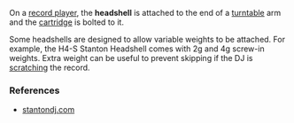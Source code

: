 On a [[record player]], the '''headshell''' is attached to the end of a [[turntable]] arm and the [[cartridge]] is bolted to it.

Some headshells are designed to allow variable weights to be attached. For example, the H4-S Stanton Headshell comes with 2g and 4g screw-in weights. Extra weight can be useful to prevent skipping if the DJ is [[scratching]] the record.

===References===
* [http://www.stantondj.com/alpha44/load.asp?page=h4headshell stantondj.com]